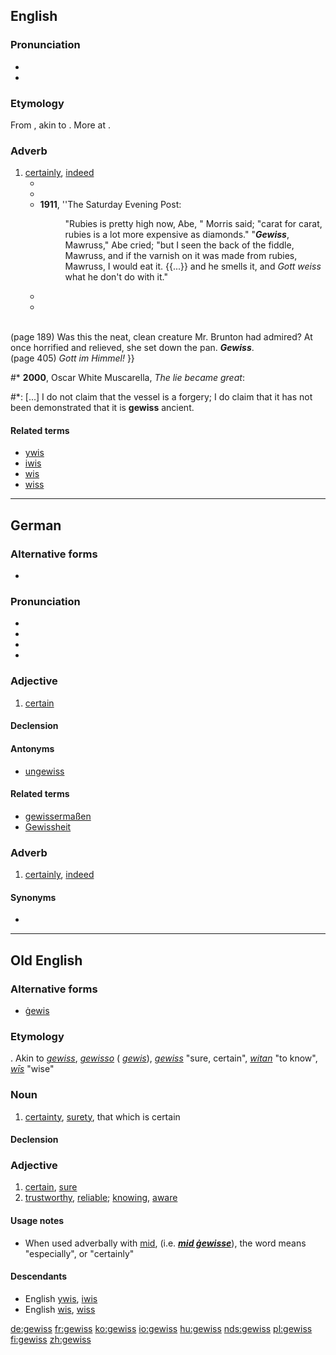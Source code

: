==English==
{{rfv|lang=en}}

===Pronunciation===
* {{IPA|/ɡəˈvɪs/|lang=en}}
* {{enPR|/gə 'vĭs/}}

===Etymology===
From {{etyl|de}} {{term|gewiss||certainly, sure|lang=de}}, akin to {{etyl|ang|-}} {{term|gewiss|ġewiss|certain, sure|lang=ang}}. More at {{l|en|wis}}.

===Adverb===
{{en-adv}}

# [[certainly]], [[indeed]]
#* {{quote-book
|year=1900
|year_published='''2007'''
|edition=Reprint
|editor=
|author=Rupert Hughes
|title=Contemporary American Composers Being a Study of the Music of This Country, Its Present Condit
|chapter=Chapter IV, The Colonists
|url=http://www.gutenberg.org/files/23800/23800-h/23800-h.htm
|genre=Music History
|publisher=Project Gutenberg
|isbn=
|page=380
|passage=This provoked from that conservative of conservatives, the music copyist, a patronizing annotation, "Quinten!" to which Gleason added "'''Gewiss!'''"
}}
#* {{quote-book
 |year=1906
 |edition=
 |editor=
 |author=Margaret Potter
 |title=The Genius
 |chapter=Death Joy
 |url=http://books.google.com/books?id=m_8_AAAAYAAJ&pg=PA79
 |genre=Fiction
 |publisher=Harper & Brothers Publishers
 |isbn=
 |page=79
 |passage="There is—no other way? She—she has got to submit to the knife?" /"'''Gewiss'''! Nor can we promise—recovery—even so. Without it—two weeks—a month, perhaps!" he shrugged, helplessly.
}}
#* '''1911''', ''The Saturday Evening Post:
#*: "Rubies is pretty high now, Abe, " Morris said; "carat for carat, rubies is a lot more expensive as diamonds." "'''''Gewiss''''', Mawruss," Abe cried; "but I seen the back of the fiddle, Mawruss, and if the varnish on it was made from rubies, Mawruss, I would eat it. {{...}} and he smells it, and ''Gott weiss'' what he don't do with it."
#* {{quote-book
|year=1947
|year_published=
|edition=
|editor=
|author=Mark Schorer
|title=The State of Mind
|chapter=
|url=
|genre=Fiction
|publisher=Houghten Mifflen
|isbn=
|page=187
|passage='No,' he said, 'No, Ursula. ''Gott''!' 'Did you have them? Are you certain you had them?' my wife asked. '''''Gewiss''''', '''''gewiss''''',' he said impatiently. 'Always I have them.'
}}
#* {{quote-book
|year=1951
|year_published=
|edition=
|editor=
|author=F. van Wyck Mason
|title=Proud New Flags
|chapter=
|url=
|genre=Fiction
|publisher=J.P. Lippincott
|isbn=
|page=
|passage=(page 59) "''Du lieber Gott, er ist ein starker Krieger!''"
<br>(page 183) She had spoken in German, she was that frightened. ''Do lieber Gott'', {{...}}
<br>(page 189) Was this the neat, clean creature Mr. Brunton had admired? At once horrified and relieved, she set down the pan. '''''Gewiss'''''.
<br>(page 405) ''Gott im Himmel!''
}}
#* '''2000''', Oscar White Muscarella, ''The lie became great'':
#*: [...] I do not claim that the vessel is a forgery; I do claim that it has not been demonstrated that it is '''gewiss''' ancient.

====Related terms====
* [[ywis#English|ywis]]
* [[iwis#English|iwis]]
* [[wis#English|wis]]
* [[wiss#English|wiss]]

----

==German==

===Alternative forms===
* {{l|de|gewiß}} {{qualifier|obsolete}}

===Pronunciation===
* {{IPA|[ɡəˈvɪs]|lang=de}}
* {{audio|DE-gewiss.ogg|audio}}
* {{audio|BY-gewiss.ogg|Audio (Bavarian)}}
* {{rhymes|ɪs|lang=de}}

===Adjective===
{{de-adj|comparative=gewisser|superlative=gewissesten}}

# [[certain]]

====Declension====
{{de-decl-adj|gewiss|gewisser|gewissest}}

====Antonyms====
* [[ungewiss]]

====Related terms====
* [[gewissermaßen]]
* [[Gewissheit]]

===Adverb===
{{de-adv}}

# [[certainly]], [[indeed]]

====Synonyms====
* {{l|de|sicherlich}}

----

==Old English==

===Alternative forms===
* [[gewis|ġewis]]

===Etymology===
{{proto|Germanic|gawissaz|certain|lang=}}. Akin to {{etyl|osx|-}} ''[[gewiss#Old Saxon|gewiss]]'', {{etyl|odt|-}} ''[[gewisso#Old Dutch|gewisso]]'' ({{etyl|nl|-}} ''[[gewis#Dutch|gewis]]''), {{etyl|de|-}} ''[[gewiss#German|gewiss]]'' "sure, certain", {{etyl|ang|-}} ''[[witan#Old English|witan]]'' "to know", {{etyl|ang|-}} ''[[wis#Old English|wīs]]'' "wise"

===Noun===
{{ang-noun|head=ġewiss|g=n}}

# [[certainty]], [[surety]], that which is certain

====Declension====
{{ang-decl-noun-a-n|gewiss|alt1=ġewiss}}

===Adjective===
{{head|ang|adjective|head=ġewiss}}

# [[certain]], [[sure]]
# [[trustworthy]], [[reliable]]; [[knowing]], [[aware]]

====Usage notes====
* When used adverbally with [[mid#Old English|mid]], (i.e. '''''[[mid gewisse#Old English|mid ġewisse]]'''''), the word means "especially", or "certainly"

====Descendants====
* English [[ywis#English|ywis]], [[iwis#English|iwis]]
* English [[wis#English|wis]], [[wiss#English|wiss]]

[[de:gewiss]]
[[fr:gewiss]]
[[ko:gewiss]]
[[io:gewiss]]
[[hu:gewiss]]
[[nds:gewiss]]
[[pl:gewiss]]
[[fi:gewiss]]
[[zh:gewiss]]